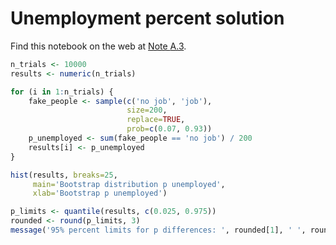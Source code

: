 # Unemployment percent solution


Find this notebook on the web at
<a class="quarto-xref" href="https://resampling-stats.github.io/edition-3-r/exercise_solutions.html#nte-unemployment_percent_solution">Note <span>A.3</span></a>.

```r
n_trials <- 10000
results <- numeric(n_trials)

for (i in 1:n_trials) {
    fake_people <- sample(c('no job', 'job'),
                          size=200,
                          replace=TRUE,
                          prob=c(0.07, 0.93))
    p_unemployed <- sum(fake_people == 'no job') / 200
    results[i] <- p_unemployed
}

hist(results, breaks=25,
     main='Bootstrap distribution p unemployed',
     xlab='Bootstrap p unemployed')

p_limits <- quantile(results, c(0.025, 0.975))
rounded <- round(p_limits, 3)
message('95% percent limits for p differences: ', rounded[1], ' ', rounded[2])
```
